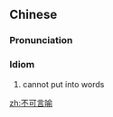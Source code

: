 ==Chinese==
{{zh-forms|type=211}}

===Pronunciation===
{{zh-pron
|m=不kě yán yù
|cat=id
}}

===Idiom===
{{zh-idiom}}
# cannot put into words

[[zh:不可言喻]]